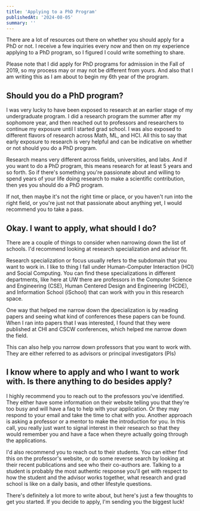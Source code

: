 ```yaml
---
title: 'Applying to a PhD Program'
publishedAt: '2024-08-05'
summary: ''
---
```


There are a lot of resources out there on whether you should apply for a PhD or not. I receive a few inquiries every now and then on my experience applying to a PhD program, so I figured I could write something to share. 

Please note that I did apply for PhD programs for admission in the Fall of 2019, so my process may or may not be different from yours. And also that I am writing this as I am about to begin my 6th year of the program. 

## Should you do a PhD program? 

I was very lucky to have been exposed to research at an earlier stage of my undergraduate program. I did a research program the summer after my sophomore year, and then reached out to professors and researchers to continue my exposure until I started grad school. I was also exposed to different flavors of research across Math, ML, and HCI. All this to say that early exposure to research is very helpful and can be indicative on whether or not should you do a PhD program. 

Research means very different across fields, universities, and labs. And if you want to do a PhD program, this means research for at least 5 years and so forth. So if there's something you're passionate about and willing to spend years of your life doing research to make a scientific contribution, then yes you should do a PhD program. 

If not, then maybe it's not the right time or place, or you haven't run into the right field, or you're just not that passionate about anything yet, I would recommend you to take a pass.

## Okay. I want to apply, what should I do? 

There are a couple of things to consider when narrowing down the list of schools. I'd recommend looking at research specialization and advisor fit. 

Research specialization or focus usually refers to the subdomain that you want to work in. I like to thing I fall under Human-Computer Interaction (HCI) and Social Computing. You can find these specializations in different departments, like here at UW there are professors in the Computer Science and Engineering (CSE), Human Centered Design and Engineering (HCDE), and Information School (iSchool) that can work with you in this research space. 

One way that helped me narrow down the dpecialization is by reading papers and seeing what kind of conferences these papers can be found. When I ran into papers that I was interested, I found that they were published at CHI and CSCW conferences, which helped me narrow down the field. 

This can also help you narrow down professors that you want to work with. They are either referred to as advisors or principal investigators (PIs) 

## I know where to apply and who I want to work with. Is there anything to do besides apply? 

I highly recommend you to reach out to the professors you've identified. They either have some information on their website telling you that they're too busy and will have a faq to help with your application. Or they may respond to your email and take the time to chat with you. Another approach is asking a professor or a mentor to make the introduction for you. In this call, you really just want to signal interest in their research so that they would remember you and have a face when theyre actually going through the applications. 

I'd also recommend you to reach out to their students. You can either find this on the professor's website, or do some reverse search by looking at their recent publications and see who their co-authors are. Talking to a student is probably the most authentic response you'll get with respect to how the student and the advisor works together, what research and grad school is like on a daily basis, and other lifestyle questions. 


There's definitely a lot more to write about, but here's just a few thoughts to get you started. If you decide to apply, I'm sending you the biggest luck! 

